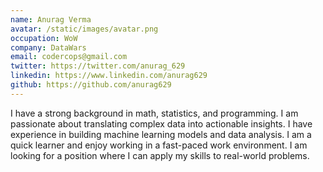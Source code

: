 ```yaml
---
name: Anurag Verma
avatar: /static/images/avatar.png
occupation: WoW
company: DataWars
email: codercops@gmail.com
twitter: https://twitter.com/anurag_629
linkedin: https://www.linkedin.com/anurag629
github: https://github.com/anurag629
---
```


I have a strong background in math, statistics, and programming. I am passionate about translating complex data into actionable insights. I have experience in building machine learning models and data analysis. I am a quick learner and enjoy working in a fast-paced work environment. I am looking for a position where I can apply my skills to real-world problems.
